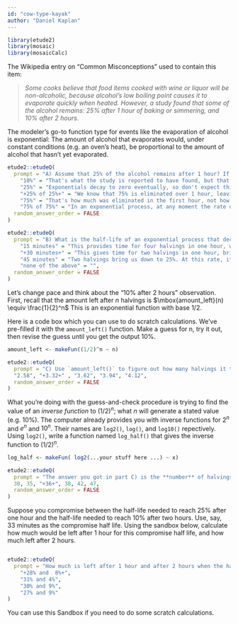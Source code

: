 ```yaml
---
id: "cow-type-kayak"
author: "Daniel Kaplan"
---
```


```r
library(etude2)
library(mosaic)
library(mosaicCalc)
```


The Wikipedia entry on "Common Misconceptions" used to contain this item:

> *Some cooks believe that food items cooked with wine or liquor will be non-alcoholic, because alcohol's low boiling point causes it to evaporate quickly when heated. However, a study found that some of the alcohol remains: 25% after 1 hour of baking or simmering, and 10% after 2 hours.*

The modeler's go-to function type for events like the evaporation of alcohol is exponential: The amount of alcohol that evaporates would, under constant conditions (e.g. an oven's heat), be proportional to the amount of alcohol that hasn't yet evaporated. 

```r
etude2::etudeQ(
  prompt = "A) Assume that 25% of the alcohol remains after 1 hour? If the process were exponential, how much would remain after 2 hours?",
    "10%" = "That's what the study is reported to have found, but that's not consistent with an exponential process that decays to 25% after one hour",
    "25%" = "Exponentials decay to zero eventually, so don't expect things to stay still after one hour.",
    "+25% of 25%+" = "We know that 75% is eliminated over 1 hour, leaving 25%. The continuing exponential process will, over the next hour eliminate 75% of the amount at the start of that hour. So after hour 2 we'll have 25% of the amount we had at hour 1, which was 25% of the original amount.",
    "75%" = "That's how much was eliminated in the first hour, not how much remains after 2 hours.",
    "75% of 75%" = "In an exponential process, at any moment the rate of decay (e.g. 75% per hour) is a constant proportion of the amount that is still there. After one hour, there is 25% of the alcohol remaining. That will decay at a rate of 75% per hour. Over the next hour, we'll lose 75% of the original 25%, giving us 25% of the original amount.",
  random_answer_order = FALSE
)
```

```r
etude2::etudeQ(
  prompt = "B) What is the half-life of an exponential process that decays to 25% after one hour?",
    "15 minutes" = "This provides time for four halvings in one hour, which would leave $\\frac{1}{2} \\times \\frac{1}{2} \\times \\frac{1}{2} \\times \\frac{1}{2} = 1/16$ of the original not 1/4.",
    "+30 minutes+" = "This gives time for two halvings in one hour, bringing us to 25% as observed.",
    "45 minutes" = "Two halvings bring us down to 25%. At this rate, it would take 90 minutes to get down to 25%, not 60 minutes as observed.",
    "none of the above" = "",
  random_answer_order = FALSE
)
```

Let's change pace and think about the "10% after 2 hours" observation. First, recall that the amount left after $n$ halvings is 
$\mbox{amount_left}(n) \equiv \frac{1}{2}^n$ 
This is an exponential function with base 1/2.

Here is a code box which you can use to do scratch calculations. We've pre-filled it with the `amount_left()` function. Make a guess for n, try it out, then revise the guess until you get the output 10%.

```r
amount_left <- makeFun((1/2)^n ~ n)
```

```r
etude2::etudeQ(
  prompt = "C) Use `amount_left()` to figure out how many halvings it takes to bring something down to 10% of the original amount.",
  "2.58", "+3.32+" , "3.62", "3.94", "4.12",
  random_answer_order = FALSE
)
```

What you're doing with the guess-and-check procedure is trying to find the value of an *inverse function* to $(1/2)^n$; what $n$ will generate a stated value (e.g. 10%). The computer already provides you with inverse functions for $2^n$ and $e^n$ and $10^n$. Their names are `log2()`, `log()`, and `log10()` repectively.  Using `log2()`, write a function named `log_half()` that gives the inverse function to $(1/2)^n$.

```r
log_half <- makeFun( log2(...your stuff here ...) ~ x)
```


```r
etude2::etudeQ(
  prompt = "The answer you got in part C) is the **number** of halvings needed to reach 10%. If this number occurs in 2 hours (that is, 120 minutes),  what is the half life stated in minutes.",
  30, 35, "+36+", 38, 42, 47,
  random_answer_order = FALSE
)
```

Suppose you compromise between the half-life needed to reach 25% after one hour and the half-life needed to reach 10% after two hours. Use, say, 33 minutes as the compromise half life. Using the sandbox below, calculate how much would be left after 1 hour for this compromise half life, and how much left after 2 hours.

```r

```

```r
etude2::etudeQ(
  prompt = "How much is left after 1 hour and after 2 hours when the half life is 33 minutes?",
    "+28% and  8%+",
    "31% and 4%",
    "30% and 9%",
    "27% and 9%"
)
```




You can use this Sandbox if you  need  to do some scratch calculations.

```r

```

